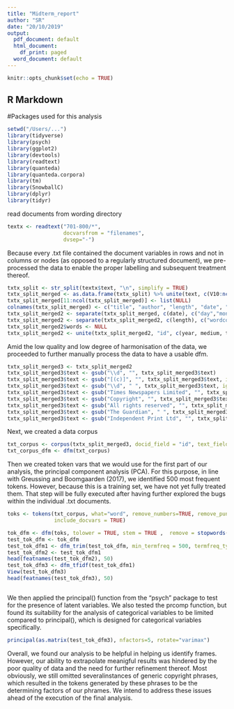```yaml
---
title: "Midterm_report"
author: "SR"
date: "20/10/2019"
output:
  pdf_document: default
  html_document:
    df_print: paged
  word_document: default
---
```


```r
knitr::opts_chunk$set(echo = TRUE)
```

## R Markdown

#Packages used for this analysis

```r

setwd("/Users/...")
library(tidyverse)
library(psych)
library(ggplot2)
library(devtools)
library(readtext)
library(quanteda)
library(quanteda.corpora)
library(tm)
library(SnowballC)
library(dplyr)
library(tidyr)
```

 
 read documents from wording directory
 
```r

textx <- readtext("701-800/*",
                  docvarsfrom = "filenames",
                  dvsep="-")
```

Because every .txt file contained the document variables in rows and not in columns or nodes (as opposed to a
regularly structured document), we pre-processed the data to enable the proper labelling and subsequent treatment
thereof.

```r
txtx_split <- str_split(textx$text, "\n", simplify = TRUE)
txtx_split_merged <- as.data.frame(txtx_split) %>% unite(text, c(V10:ncol(txtx_split)), sep = " ", remove = FALSE)
txtx_split_merged[11:ncol(txtx_split_merged)] <- list(NULL)
colnames(txtx_split_merged) <- c("title", "author", "length", "date", "time", "medium", "source", "language", "source2", "text")
txtx_split_merged2 <- separate(txtx_split_merged, c(date), c("day","month","year"), sep = " ", remove = TRUE)
txtx_split_merged2 <- separate(txtx_split_merged2, c(length), c("wordcount","words"), sep = " ", remove = TRUE)
txtx_split_merged2$words <- NULL
txtx_split_merged2 <- unite(txtx_split_merged2, "id", c(year, medium, title), sep = "_", remove = FALSE)

```

Amid the low quality and low degree of harmonisation of the data, we proceeded to further manually process the data to have a usable dfm. 

```r
txtx_split_merged3 <- txtx_split_merged2
txtx_split_merged3$text <- gsub("\\d", "", txtx_split_merged3$text)
txtx_split_merged3$text <- gsub("[(c)]", "", txtx_split_merged3$text, ignore.case = F)
txtx_split_merged3$text <- gsub("\\d", " ", txtx_split_merged3$text, ignore.case = T)
txtx_split_merged3$text <- gsub("Times Newspapers Limited", "", txtx_split_merged3$text, ignore.case = T)
txtx_split_merged3$text <- gsub("Copyright", "", txtx_split_merged3$text, ignore.case = T)
txtx_split_merged3$text <- gsub("All rights reserved", "", txtx_split_merged3$text, ignore.case = T)
txtx_split_merged3$text <- gsub("The Guardian", " ", txtx_split_merged3$text, ignore.case = T)
txtx_split_merged3$text <- gsub("Independent Print Ltd", "", txtx_split_merged3$text, ignore.case = T)

```

Next, we created a data corpus

```r
txt_corpus <- corpus(txtx_split_merged3, docid_field = "id", text_field = "text")
txt_corpus_dfm <- dfm(txt_corpus)


```

Then we created token vars that we would use for the first part of our analysis, the principal component analysis
(PCA). For this purpose, in line with Greussing and Boomgaarden (2017), we identified 500 most frequent tokens.
However, because this is a training set, we have not yet fully treated them. That step will be fully executed after
having further explored the bugs within the individual .txt documents. 

```r
toks <- tokens(txt_corpus, what="word", remove_numbers=TRUE, remove_punct=TRUE, remove_hyphens=TRUE,
               include_docvars = TRUE)

tok_dfm <- dfm(toks, tolower = TRUE, stem = TRUE ,  remove = stopwords("en"))
test_tok_dfm <- tok_dfm
test_tok_dfm1 <- dfm_trim(test_tok_dfm, min_termfreq = 500, termfreq_type = "rank")
test_tok_dfm2 <- test_tok_dfm1
head(featnames(test_tok_dfm2), 50)
test_tok_dfm3 <- dfm_tfidf(test_tok_dfm1)
View(test_tok_dfm3)
head(featnames(test_tok_dfm3), 50)



```

We then applied the principal() function from the "psych" package to test for the presence of latent variables. We
also tested the prcomp function, but found its suitability for the analysis of categorical variables to be limited
compared to principal(), which is designed for categorical variables specifically. 

```r

principal(as.matrix(test_tok_dfm3), nfactors=5, rotate="varimax")

```

Overall, we found our analysis to be helpful in helping us identify frames. However, our ability to extrapolate
meanigful results was hindered by the poor quality of data and the need for further refinement thereof. Most
obviously, we still omitted severalinstances of generic copyright phrases, which resulted in the tokens generated by
these phrases to be the determining factors of our phrames. We intend to address these issues ahead of the execution
of the final analysis. 



